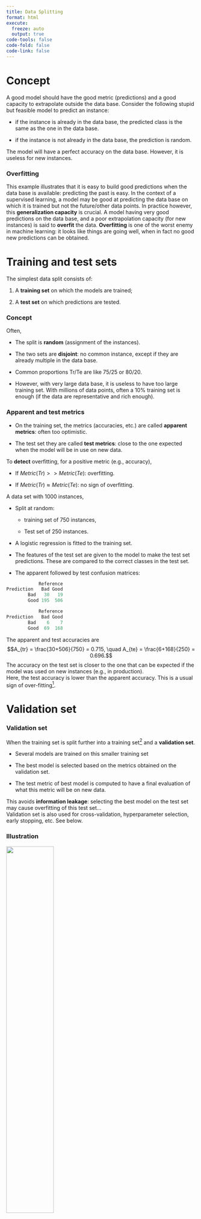 ---
title: Data Splitting
format: html
execute:
  freeze: auto
  output: true
code-tools: false
code-fold: false
code-link: false
---
Concept
=======

A good model should have the good metric (predictions) and a good
capacity to extrapolate outside the data base. Consider the following stupid but feasible model to predict an instance:

-   if the instance is already in the data base, the predicted class is
    the same as the one in the data base.

-   if the instance is not already in the data base, the prediction is
    random.

The model will have a perfect accuracy on the data base. However, it is
useless for new instances.

### Overfitting

This example illustrates that it is easy to build good predictions when
the data base is available: predicting the past is easy. In the context of a supervised learning, a model may be good at predicting the data base on which it is trained but not the future/other data points. In practice however, this **generalization capacity** is crucial. A model having very good predictions on the data base, and a poor extrapolation capacity (for new instances) is said to **overfit** the data. **Overfitting** is one of the worst enemy in machine learning: it looks like things are going well, when in fact no good new predictions can be
obtained.

Training and test sets
======================

The simplest data split consists of:

1.  A **training set** on which the models are trained;

2.  A **test set** on which predictions are tested.

### Concept

Often,

-   The split is **random** (assignment of the instances).

-   The two sets are **disjoint**: no common instance, except if they
    are already multiple in the data base.

-   Common proportions Tr/Te are like $75/25$ or $80/20$.

-   However, with very large data base, it is useless to have too large
    training set. With millions of data points, often a $10\%$ training
    set is enough (if the data are representative and rich enough).

### Apparent and test metrics

-   On the training set, the metrics (accuracies, etc.) are called
    **apparent metrics**: often too optimistic.

-   The test set they are called **test metrics**: close to the one
    expected when the model will be in use on new data.

To **detect** overfitting, for a positive metric (e.g., accuracy),

-   If $Metric(Tr) >> Metric(Te)$: overfitting.

-   If $Metric(Tr) \approx Metric(Te)$: no sign of overfitting.

A data set with 1000 instances,

-   Split at random:

    -   training set of 750 instances,

    -   Test set of 250 instances.

-   A logistic regression is fitted to the training set.

-   The features of the test set are given to the model to make the test
    set predictions. These are compared to the correct classes in the
    test set.

-   The apparent followed by test confusion matrices:

```{.r}
            Reference
Prediction   Bad Good
        Bad   30   19
        Good 195  506

            Reference
Prediction   Bad Good
        Bad    6    7
        Good  69  168
```

The apparent and test accuracies are
$$A_{tr} = \frac{30+506}{750} = 0.715, \quad
A_{te} = \frac{6+168}{250} = 0.696.$$ The accuracy on the test set is
closer to the one that can be expected if the model was used on new
instances (e.g., in production).\
Here, the test accuracy is lower than the apparent accuracy. This is a
usual sign of over-fitting[^1].

Validation set
==============

### Validation set

When the training set is split further into a training set[^2] and a
**validation set**.

-   Several models are trained on this smaller training set

-   The best model is selected based on the metrics obtained on the
    validation set.

-   The test metric of best model is computed to have a final evaluation
    of what this metric will be on new data.

This avoids **information leakage**: selecting the best model on the
test set may cause overfitting of this test set\...\
Validation set is also used for cross-validation, hyperparameter
selection, early stopping, etc. See below.

### Illustration

![](../Graphs/Validation_set.png){width=50% fig-align="center"}

Repeated splits
===============

### Repeated splits

One single training/validation/test split taken at random can be
unstable or impossible to replicate: the randomness was badly balanced
or too much dependence on this specific split.\
**Repeated splits** can be used to address this issue. They are under
two forms:

-   **Cross-validation** (CV).

-   **Bootstrap**.

1.  Split the data set into non-overlapping $K$ subsets,

2.  For each $k=1,\ldots,K$,

    -   Use subset $k$ as the validation set, and the rest of the data
        set as the training set,

    -   Train the model on the training set

    -   Compute the predictions on the validation set

    -   Compute and record the metric $S_k$

This provides $K$ metrics: $S_1, \ldots, S_K$. The final CV metric is
their average: $$\hat{S} = \frac{1}{K}\sum_{k=1}^K S_k.$$ In addition,
these metrics are used to estimate the standard deviation[^3] of
$\hat{S}$.

![](../Graphs/10-CV.png){width=50% fig-align="center"}

### Example

A 10-fold CV is made. The accuracies of are logistic regression in each
fold are $$\begin{array}{|c|c|c|c|c|c|c|c|c|c|}
\hline
S_1 & S_2 & S_3 & S_4 & S_5 & S_6 & S_7 & S_8 & S_9 & S_{10}\\
\hline
0.63 & 0.71 & 0.73 & 0.73 & 0.76 & 0.64 & 0.71 & 0.75 & 0.78 & 0.69\\
\hline
\end{array}$$ The CV accuracy (standard deviation) is $0.713$
$(0.049)$.\
On the same data split, another model gives CV accuracy of 0.654
(0.053).\
The logistic regression should be preferred here.

### $K$-fold CV

How to choose $K$?

-   No universal good choice.

-   Choice of $K$ is a trade-off between

    -   computational capacity: large $K$ gives more iterations and
        larger training sets, thus longer computation.

    -   number of validation metrics: large $K$ gives more $S_k$ so
        $\hat{S}$ is well estimated.

    -   number of data to train the model: large $K$ gives large
        training set thus better estimated models.

    -   number of data to estimate the validation metric: large $K$
        gives small validation set, thus $S_k$ is not well estimated.

-   In practice, use $K=5$ or $K=10$.\

-   A special case is $K=n$, known as **leave-one-out** (LOO).\

### Bootstrap: Re-sampling

In context of ML, **bootstrap** stands for **re-sampling with
replacement**. It is an alternative to CV. The differences between CV
and bootstrap are

-   for CV, the whole data base is split once. Training and validation
    sets do not have common instances.

-   For bootstrap, the training and validation sets vary in size and
    composition at each step.

The fact that instances can be repeated in the training set can create a
bias. A weighted estimate tackles this issue: the **632-rule**.

### Bootstrap: Procedure

In practice, one bootstrap step consists of

1.  Select at random a training set by sampling from the original data
    base, *with replacements*, a training set *of the same size*.

2.  The instances in the original data base *that are not in the
    generated training set* constitute the validation set.

3.  Compute the metric on the validation set after having trained the
    model with the training set: **out-of-bag** metric, $\hat{S}_{oob}$.

4.  Compute also the prediction of the training set itself: **apparent**
    metric, $\hat{S}_{app}$.

5.  Estimate the metric using the **632-rule**:
    $$\hat{S} = 0.632 \times \hat{S}_{oob} + 0.368 \times \hat{S}_{app}.$$

### One bootstrap step

![](../Graphs/Bootstrap.png){width="11cm" fig-align="center"}

### Bootstrap estimate

The previous bootstrap step is repeated a large number of times;
typically 500 to 10'000, depending on the time it takes (computation
power). The final estimate is the average of each $\hat{S}$. Standard deviation
can be also computed.\

### Bootstrap samples

How many bootstrap samples ($R$) should be used?

-   There is no theoretical number but people consider that it should be
    at least large enough so that all the instances of the data base are
    at least once selected in a validation set.

-   In general, a large number, depending on the computational power and
    the data set size.

### Practical use

-   With small data base, prefer bootstrap.

-   With large data base, prefer CV.

-   CV can be repeated: several CV pattern are simulated independently
    and aggregated at the end.

-   These procedures can be computed in parallel for better performance.

Solving the overfitting problem
===============================

### Solving overfitting

Comparing apparent and test metrics allows to detect overfitting only.
How can we improve the situation? A model that overfits the training data set is too flexible/complex. We can use the methods seen for each model to try to simplify them:

-   Linear and logistic regression: variable selection and/or use $L_1$
    and $L_2$ penalization.

-   Trees: prune the tree.

-   SVM: tune the cost parameter and/or the parameters of the kernel.

-   NN: use $L_1$ and $L_2$ penalization and/or simplify the structure
    of the network.

### Hyperparameters

Some of these methods require to set parameters: penalization parameter,
cost parameter, others. These are called **hyperparameters**.Hyperparameters are structural parameters or \"pseudo-parameters\" of the models. An informal definition is \"whatever cannot be optimized by the training algorithm\". To set these parameters is called **tuning**.

### Tuning hyperparameters

The main technique consists of direct comparison (brute force):

-   Create a list of possible hyperparameter values.

-   Train all the models from the list.

-   Select the best in class according to the validation metric.

This approach can be done on

-   A simple split: training and validation

-   A repeated split: bootstrap or CV.

The choice of the hyperparameters must not be done on the test: a part
of the information contained in the test set may *leaks* to the model
choice and thus to the training. Avoid any **information leakage**: the **test set must not be seen** by the model, at any stage.

Solving the unbalance problem
=============================

\"Unbalanced classes\" refers to data set where the classes frequencies
are unbalanced. E.g., doctor visit data have 4 times more "No" than
"Yes".\

```{.r}
No   Yes 
4141 1049
```

During the training, the model favors the predictions of the "No" to
reach a better accuracy.

### Unbalanced classes

E.g., the logistic regression, gives:

```{.r}
Confusion Matrix and Statistics
[...]
                Accuracy : 0.8091          
[...]                                          
            Sensitivity : 0.9771          
            Specificity : 0.1435          
[...]
        Balanced Accuracy : 0.5603
```

This problem is **detected** with

-   low balanced accuracy

-   low sensitivity or specificity

One approach to solve this issue is to tune the probability threshold
$\lambda$: $$f(x_i;\theta) = \left\{
\begin{array}{ll}
1, & \mbox{if } p(x_i;\theta) > \lambda,\\
0, & \mbox{if } p(x_i;\theta) \leq \lambda.
\end{array}
\right.$$ To maximize the balanced accuracy, find the threshold
$\lambda$ that maximizes the **Youden's J statistics**:
$$J(\lambda) = \mbox{Spec}(\lambda) + \mbox{Sens}(\lambda) - 1.$$ Note:
this optimization is always at at cost of a lower accuracy.

### Tuning probability threshold

Example after optimization:

```{.r}
Confusion Matrix and Statistics
[...]                     
                Accuracy : 0.6991          
[...]
            Sensitivity : 0.7186          
            Specificity : 0.6220          
[...]
        Balanced Accuracy : 0.6703  
```

Sensitivity decreased, specificity increased. Overall BA increased (and
accuracy decreased).\
**The probability threshold $\lambda$ is an hyperparameter**. Use the
splitting data method to avoid overfitting.

Another approach consists of **balancing** the classes *in the training
set*. Two possible approaches:

-   **Sub-sampling**: Remove cases in the training set,

-   **Re-sampling**: Add cases in the training set.

![](../Graphs/Balancing.png){width="6cm" fig-align="center"}

In details

-   Sub-sampling: take all the "Yes" and a random subset of "No" of the
    same size.

-   Re-sampling: take all the "No" and add replicates of the "Yes",
    chosen at random, until there are as many "Yes" as "No".

Variations are possible to increase or decrease the weight of each
class, to take into account for the proportions.\
Note: **the test set must NOT be balanced**.

### Class balancing

Examples, with sub-sampling
```{.r}
                Accuracy : 0.7049          
[...]
            Sensitivity : 0.7331          
            Specificity : 0.5933          
[...]
        Balanced Accuracy : 0.6632          
```

and with re-sampling

```{.r}
                Accuracy : 0.7097       
[...]
            Sensitivity : 0.7391          
            Specificity : 0.5933          
[...]
        Balanced Accuracy : 0.6662          
```

The results are similar to tuning of $\lambda$.

### Discussion on class balancing

-   Case imbalance is a common problem in real life data (fraud
    detection, rare events, etc.).

-   Applied on the data, class balancing is a possible solution to
    improve the fit.

-   Unlike tuning of the probability threshold, class balancing can be
    apply to no-probability models and multi-class problems.

-   There is no guarantee. The final performances must be inspected.

-   **The test set must remain unbalanced** to be representative of
    future data.

-   If you use CV or bootstrap, the validation set must remain
    unbalanced (often not the case in built-in methods).

[^1]: Mild though.

[^2]: There is no specific name to distinguish between the first "big"
    training set, and the second one, that is smaller.

[^3]: Technically, this is the method used in 1-SE rule for trees.
